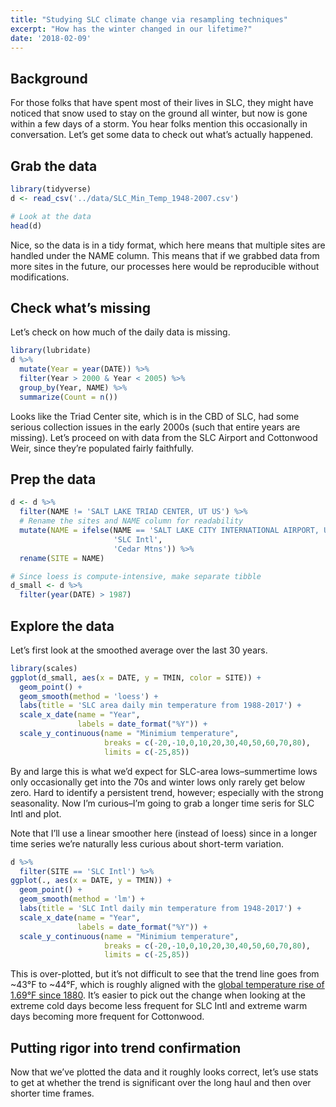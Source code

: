 ```yaml
---
title: "Studying SLC climate change via resampling techniques"
excerpt: "How has the winter changed in our lifetime?"
date: '2018-02-09'
---
```


## Background

For those folks that have spent most of their lives in SLC, they might have noticed that snow used to stay on the ground all winter, but now is gone within a few days of a storm. You hear folks mention this occasionally in conversation. Let's get some data to check out what's actually happened.

## Grab the data

```r
library(tidyverse)
d <- read_csv('../data/SLC_Min_Temp_1948-2007.csv')

# Look at the data
head(d)
```

Nice, so the data is in a tidy format, which here means that multiple sites are handled under the NAME column. This means that if we grabbed data from more sites in the future, our processes here would be reproducible without modifications.

## Check what's missing

Let's check on how much of the daily data is missing.

```r
library(lubridate)
d %>%
  mutate(Year = year(DATE)) %>% 
  filter(Year > 2000 & Year < 2005) %>% 
  group_by(Year, NAME) %>% 
  summarize(Count = n())
```

Looks like the Triad Center site, which is in the CBD of SLC, had some serious collection issues in the early 2000s (such that entire years are missing). Let's proceed on with data from the SLC Airport and Cottonwood Weir, since they're populated fairly faithfully.

## Prep the data

```r
d <- d %>%
  filter(NAME != 'SALT LAKE TRIAD CENTER, UT US') %>% 
  # Rename the sites and NAME column for readability
  mutate(NAME = ifelse(NAME == 'SALT LAKE CITY INTERNATIONAL AIRPORT, UT US',
                       'SLC Intl',
                       'Cedar Mtns')) %>% 
  rename(SITE = NAME)

# Since loess is compute-intensive, make separate tibble
d_small <- d %>% 
  filter(year(DATE) > 1987)
```


## Explore the data

Let's first look at the smoothed average over the last 30 years.

```r
library(scales)
ggplot(d_small, aes(x = DATE, y = TMIN, color = SITE)) +
  geom_point() +
  geom_smooth(method = 'loess') +
  labs(title = 'SLC area daily min temperature from 1988-2017') +
  scale_x_date(name = "Year",
               labels = date_format("%Y")) +
  scale_y_continuous(name = "Minimium temperature",
                     breaks = c(-20,-10,0,10,20,30,40,50,60,70,80),
                     limits = c(-25,85))
```

By and large this is what we'd expect for SLC-area lows--summertime lows only occasionally get into the 70s and winter lows only rarely get below zero. Hard to identify a persistent trend, however; especially with the strong seasonality. Now I'm curious--I'm going to grab a longer time seris for SLC Intl and plot.

Note that I'll use a linear smoother here (instead of loess) since in a longer time series we're naturally less curious about short-term variation.

```r

d %>% 
  filter(SITE == 'SLC Intl') %>%
ggplot(., aes(x = DATE, y = TMIN)) +
  geom_point() +
  geom_smooth(method = 'lm') +
  labs(title = 'SLC Intl daily min temperature from 1948-2017') +
  scale_x_date(name = "Year",
               labels = date_format("%Y")) +
  scale_y_continuous(name = "Minimium temperature",
                     breaks = c(-20,-10,0,10,20,30,40,50,60,70,80),
                     limits = c(-25,85))

```

This is over-plotted, but it's not difficult to see that the trend line goes from ~43°F to ~44°F, which is roughly aligned with the [global temperature rise of 1.69°F since 1880](https://www.climate.gov/news-features/understanding-climate/climate-change-global-temperature). It's easier to pick out the change when looking at the extreme cold days become less frequent for SLC Intl and extreme warm days becoming more frequent for Cottonwood.

## Putting rigor into trend confirmation

Now that we've plotted the data and it roughly looks correct, let's use stats to get at whether the trend is significant over the long haul and then over shorter time frames.



